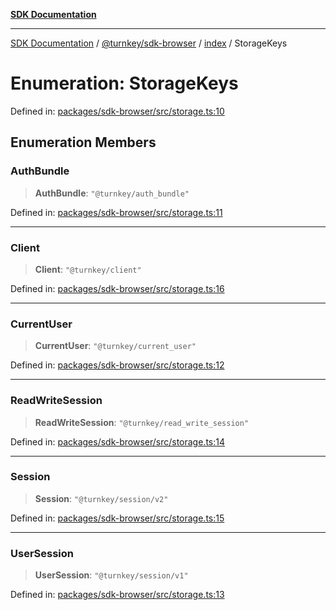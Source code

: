[**SDK Documentation**](../../../../README.mdx)

***

[SDK Documentation](../../../../packages.mdx) / [@turnkey/sdk-browser](../../README.mdx) / [index](../README.mdx) / StorageKeys

# Enumeration: StorageKeys

Defined in: [packages/sdk-browser/src/storage.ts:10](https://github.com/tkhq/sdk/blob/3a88af7d1d927c6022706911d6af0f92f1440e00/packages/sdk-browser/src/storage.ts#L10)

## Enumeration Members

### AuthBundle

> **AuthBundle**: `"@turnkey/auth_bundle"`

Defined in: [packages/sdk-browser/src/storage.ts:11](https://github.com/tkhq/sdk/blob/3a88af7d1d927c6022706911d6af0f92f1440e00/packages/sdk-browser/src/storage.ts#L11)

***

### Client

> **Client**: `"@turnkey/client"`

Defined in: [packages/sdk-browser/src/storage.ts:16](https://github.com/tkhq/sdk/blob/3a88af7d1d927c6022706911d6af0f92f1440e00/packages/sdk-browser/src/storage.ts#L16)

***

### CurrentUser

> **CurrentUser**: `"@turnkey/current_user"`

Defined in: [packages/sdk-browser/src/storage.ts:12](https://github.com/tkhq/sdk/blob/3a88af7d1d927c6022706911d6af0f92f1440e00/packages/sdk-browser/src/storage.ts#L12)

***

### ReadWriteSession

> **ReadWriteSession**: `"@turnkey/read_write_session"`

Defined in: [packages/sdk-browser/src/storage.ts:14](https://github.com/tkhq/sdk/blob/3a88af7d1d927c6022706911d6af0f92f1440e00/packages/sdk-browser/src/storage.ts#L14)

***

### Session

> **Session**: `"@turnkey/session/v2"`

Defined in: [packages/sdk-browser/src/storage.ts:15](https://github.com/tkhq/sdk/blob/3a88af7d1d927c6022706911d6af0f92f1440e00/packages/sdk-browser/src/storage.ts#L15)

***

### UserSession

> **UserSession**: `"@turnkey/session/v1"`

Defined in: [packages/sdk-browser/src/storage.ts:13](https://github.com/tkhq/sdk/blob/3a88af7d1d927c6022706911d6af0f92f1440e00/packages/sdk-browser/src/storage.ts#L13)
